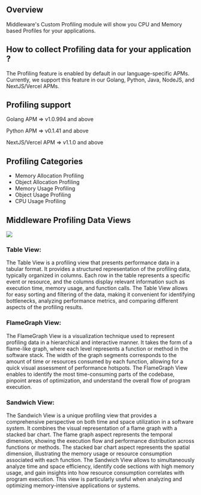 ## Overview
Middleware's Custom Profiling module will show you CPU and Memory based Profiles for your applications.

## How to collect Profiling data for your application ?
The Profiling feature is enabled by default in our language-specific APMs. Currently, we support this feature in our Golang, Python, Java, NodeJS, and NextJS/Vercel APMs.

## Profiling support

Golang APM => 
v1.0.994 and above

Python APM =>
v0.1.41 and above

NextJS/Vercel APM =>
v1.1.0 and above

## Profiling Categories
<ul>
    <li>Memory Allocation Profiling</li>
    <li>Object Allocation Profiling</li>
    <li>Memory Usage Profiling</li>
    <li>Object Usage Profiling</li>
    <li>CPU Usage Profiling</li>
</ul>

## Middleware Profiling Data Views

<img src="/images/apm/profiling.png" />

### Table View:
The Table View is a profiling view that presents performance data in a tabular format. It provides a structured representation of the profiling data, typically organized in columns. Each row in the table represents a specific event or resource, and the columns display relevant information such as execution time, memory usage, and function calls.
The Table View allows for easy sorting and filtering of the data, making it convenient for identifying bottlenecks, analyzing performance metrics, and comparing different aspects of the profiling results.

### FlameGraph View:
The FlameGraph View is a visualization technique used to represent profiling data in a hierarchical and interactive manner. It takes the form of a flame-like graph, where each level represents a function or method in the software stack. The width of the graph segments corresponds to the amount of time or resources consumed by each function, allowing for a quick visual assessment of performance hotspots.
The FlameGraph View enables to identify the most time-consuming parts of the codebase, pinpoint areas of optimization, and understand the overall flow of program execution.

### Sandwich View:
The Sandwich View is a unique profiling view that provides a comprehensive perspective on both time and space utilization in a software system. It combines the visual representation of a flame graph with a stacked bar chart. The flame graph aspect represents the temporal dimension, showing the execution flow and performance distribution across functions or methods. The stacked bar chart aspect represents the spatial dimension, illustrating the memory usage or resource consumption associated with each function. 
The Sandwich View allows to simultaneously analyze time and space efficiency, identify code sections with high memory usage, and gain insights into how resource consumption correlates with program execution. This view is particularly useful when analyzing and optimizing memory-intensive applications or systems.

